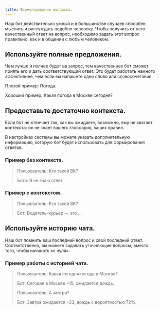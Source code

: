 ```yaml
---
title: Формулирование вопросов.
---
```


Наш бот действительно умный и в большинстве случаев способен мыслить и рассуждать подобно человеку. Чтобы получить от него качественный ответ на вопрос, необходимо задать этот вопрос правильно, как и в общении с любым человеком.

## Используйте полные предложения.

Чем лучше и полнее будет ва запрос, тем качественнее бот сможет понять его и дать соответствующий ответ. Это будет работать намного эффективнее, чем если вы напишете одно слово или словосочетания.

<Warning> Плохой пример: Погода.</Warning>

<Check>Хороший пример: Какая погода в Москве сегодня?</Check>

## Предоставьте достаточно контекста.

Если бот не отвечает так, как вы ожидаете, возможно, ему не хватает контекста: он не знает вашего глоссария, ваших правил.

В настройках системы вы можете указать дополнительную информацию, которую бот будет использовать для формирования ответов.

### **Пример без контекста.**

> Пользователь: Кто такой ВК?
>
> Бота: Я не знаю ответ.

### **Пример с контекстом.**

> Пользователь: Кто такой ВК?
>
> Бот: Водитель-курьер — это …

## Используйте историю чата.

Наш бот помнить ваш последний вопрос и свой последний ответ. Соответственно, вы можете задавать уточняющие вопросы, вместо того, чтобы начинать «с нуля».

### **Пример работы с историей чата.**

> Пользователь: Какая сегодня погода в Москве?
>
> Бот: Сегодня в Москве +15, ожидается дождь.
>
> Пользователь: А завтра?
>
> Бот: Завтра ожидается +23, дождь с вероятностью 72%.